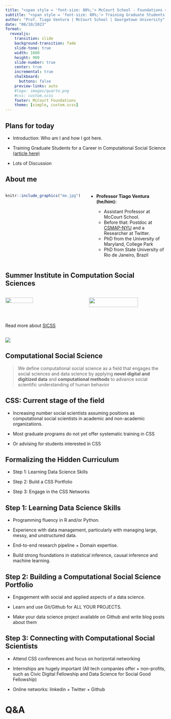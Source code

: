 ```yaml
---
title: "<span style = 'font-size: 80%;'> McCourt School - Foundations </span>"
subtitle: "<span style = 'font-size: 80%;'> Training Graduate Students for a Career in Computational Social Science </span>"
author: "Prof. Tiago Ventura | McCourt School | Georgetown University"
date: "08/10/2023"
format:
  revealjs: 
    transition: slide
    background-transition: fade
    slide-tone: true
    width: 1600
    height: 900
    slide-number: true
    center: true
    incremental: true
    chalkboard: 
      buttons: false
    preview-links: auto
    #logo: images/quarto.png
    #css: custom.scss
    footer: McCourt Foundations
    theme: [simple, custom.scss]
---
```


## Plans for today 

- Introduction: Who am I and how I got here.

- Training Graduate Students for a Career in Computational Social Science [(article here)](https://osf.io/preprints/socarxiv/kgjn2/)

- Lots of Discussion

## About me


::: columns
::: {.column width="50%"}


```r
knitr::include_graphics("me.jpg") 
```
:::


::: {.column width="50%"}

::: incremental

- **Professor Tiago Ventura (he/him):**

    -   Assistant Professor at McCourt School.
    -   Before that: Postdoc at [CSMAP-NYU](https://csmapnyu.org/) and a Researcher at Twitter.
    -   PhD from the University of Maryland, College Park
    -   PhD from State University of Rio de Janeiro, Brazil


:::
:::
:::

## Summer Institute in Computation Social Sciences

::: columns

::: {.column width="50%"}
![](sicss2.jpeg){fig-align="center" width=60%}
:::

::: {.column width="50%"}
![](sicss.jpeg){width=80%}
:::
:::

<br>

:::aside
Read more about [SICSS](https://sicss.io/)
:::

## {#slide3-id data-menu-title="Article"}

![](css.png){fig-align="center"}

## Computational Social Science


> We define [computational social science]{.red} as a field that engages the social sciences and data science by applying **novel digital and digitized data** and **computational methods** to advance social scientific understanding of human behavior

## CSS: Current stage of the field

  - Increasing number social scientists assuming positions as computational social scientists in academic and non-academic organizations. 

  - Most  graduate programs do not yet offer systematic training in CSS

  - Or advising for students interested in CSS

## Formalizing the Hidden Curriculum


  - Step 1: Learning Data Science Skills

  - Step 2: Build a CSS Portfolio

  - Step 3: Engage in the CSS Networks



## Step 1: Learning Data Science Skills

::: incremental

- Programming fluency in R and/or Python.

- Experience with data management, particularly with managing large, messy, and unstructured data.

- End-to-end research pipeline + Domain expertise.

- Build strong foundations in statistical inference, causal inference and machine learning. 

:::

## Step 2: Building a Computational Social Science Portfolio

::: incremental

- Engagement with social and applied aspects of a data science.

- Learn and use Git/Github for ALL YOUR PROJECTS. 

- Make your data science project available on Github and write blog posts about them

:::



## Step 3: Connecting with Computational Social Scientists

::: incremental

- Attend CSS conferences and focus on horizontal networking

- Internships are hugely important (All tech companies offer + non-profits, such as Civic Digital Fellowship and Data Science for Social Good Fellowship) 

- Online networks: linkedin + Twitter + Github

:::

# Q&A {background-color="#447099"}

